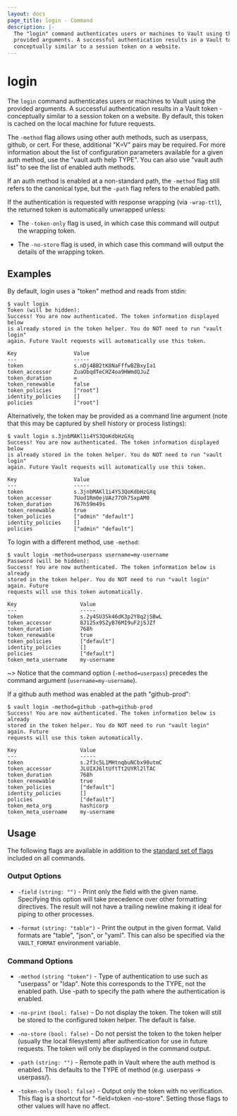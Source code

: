 ```yaml
---
layout: docs
page_title: login - Command
description: |-
  The "login" command authenticates users or machines to Vault using the
  provided arguments. A successful authentication results in a Vault token -
  conceptually similar to a session token on a website.
---
```


# login

The `login` command authenticates users or machines to Vault using the provided
arguments. A successful authentication results in a Vault token - conceptually
similar to a session token on a website. By default, this token is cached on the
local machine for future requests.

The `-method` flag allows using other auth methods, such as userpass,
github, or cert. For these, additional "K=V" pairs may be required. For more
information about the list of configuration parameters available for a given
auth method, use the "vault auth help TYPE". You can also use "vault
auth list" to see the list of enabled auth methods.

If an auth method is enabled at a non-standard path, the `-method`
flag still refers to the canonical type, but the `-path` flag refers to the
enabled path.

If the authentication is requested with response wrapping (via `-wrap-ttl`),
the returned token is automatically unwrapped unless:

- The `-token-only` flag is used, in which case this command will output
  the wrapping token.

- The `-no-store` flag is used, in which case this command will output the
  details of the wrapping token.

## Examples

By default, login uses a "token" method and reads from stdin:

```shell-session
$ vault login
Token (will be hidden):
Success! You are now authenticated. The token information displayed below
is already stored in the token helper. You do NOT need to run "vault login"
again. Future Vault requests will automatically use this token.

Key                  Value
---                  -----
token                s.nDj4BB2tK8NaFffwBZBxyIa1
token_accessor       ZuaObqdTeCHZ4oa9HWmdQJuZ
token_duration       ∞
token_renewable      false
token_policies       ["root"]
identity_policies    []
policies             ["root"]
```

Alternatively, the token may be provided as a command line argument (note that
this may be captured by shell history or process listings):

```shell-session
$ vault login s.3jnbMAKl1i4YS3QoKdbHzGXq
Success! You are now authenticated. The token information displayed below
is already stored in the token helper. You do NOT need to run "vault login"
again. Future Vault requests will automatically use this token.

Key                  Value
---                  -----
token                s.3jnbMAKl1i4YS3QoKdbHzGXq
token_accessor       7Uod1Rm0ejUAz77Oh7SxpAM0
token_duration       767h59m49s
token_renewable      true
token_policies       ["admin" "default"]
identity_policies    []
policies             ["admin" "default"]
```

To login with a different method, use `-method`:

```shell-session
$ vault login -method=userpass username=my-username
Password (will be hidden):
Success! You are now authenticated. The token information below is already
stored in the token helper. You do NOT need to run "vault login" again. Future
requests will use this token automatically.

Key                    Value
---                    -----
token                  s.2y4SU3Sk46dK3p2Y8q2jSBwL
token_accessor         8J125x9SZyB76MI9uF2jSJZf
token_duration         768h
token_renewable        true
token_policies         ["default"]
identity_policies      []
policies               ["default"]
token_meta_username    my-username
```

~> Notice that the command option (`-method=userpass`) precedes the command
argument (`username=my-username`).

If a github auth method was enabled at the path "github-prod":

```shell-session
$ vault login -method=github -path=github-prod
Success! You are now authenticated. The token information below is already
stored in the token helper. You do NOT need to run "vault login" again. Future
requests will use this token automatically.

Key                    Value
---                    -----
token                  s.2f3c5L1MHtnqbuNCbx90utmC
token_accessor         JLUIXJ6ltUftTt2UYRl2lTAC
token_duration         768h
token_renewable        true
token_policies         ["default"]
identity_policies      []
policies               ["default"]
token_meta_org         hashicorp
token_meta_username    my-username
```

## Usage

The following flags are available in addition to the [standard set of
flags](/vault/docs/commands) included on all commands.

### Output Options

- `-field` `(string: "")` - Print only the field with the given name. Specifying
  this option will take precedence over other formatting directives. The result
  will not have a trailing newline making it ideal for piping to other processes.

- `-format` `(string: "table")` - Print the output in the given format. Valid
  formats are "table", "json", or "yaml". This can also be specified via the
  `VAULT_FORMAT` environment variable.

### Command Options

- `-method` `(string "token")` - Type of authentication to use such as
  "userpass" or "ldap". Note this corresponds to the TYPE, not the enabled path.
  Use -path to specify the path where the authentication is enabled.

- `-no-print` `(bool: false)` - Do not display the token. The token will
  still be stored to the configured token helper. The default is false.

- `-no-store` `(bool: false)` - Do not persist the token to the token helper
  (usually the local filesystem) after authentication for use in future
  requests. The token will only be displayed in the command output.

- `-path` `(string: "")` - Remote path in Vault where the auth method
  is enabled. This defaults to the TYPE of method (e.g. userpass -> userpass/).

- `-token-only` `(bool: false)` - Output only the token with no verification.
  This flag is a shortcut for "-field=token -no-store". Setting those
  flags to other values will have no affect.

